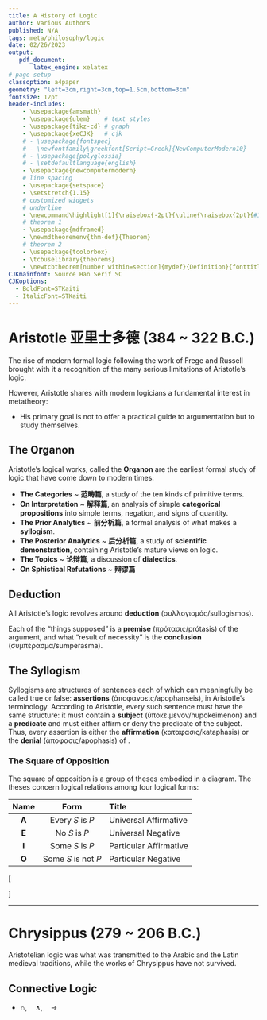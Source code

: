 ```yaml
---
title: A History of Logic
author: Various Authors
published: N/A
tags: meta/philosophy/logic
date: 02/26/2023
output:
   pdf_document:
       latex_engine: xelatex
# page setup
classoption: a4paper
geometry: "left=3cm,right=3cm,top=1.5cm,bottom=3cm"
fontsize: 12pt
header-includes:
    - \usepackage{amsmath}
    - \usepackage{ulem}    # text styles
    - \usepackage{tikz-cd} # graph
    - \usepackage{xeCJK}   # cjk
    # - \usepackage{fontspec}
    # - \newfontfamily\greekfont[Script=Greek]{NewComputerModern10}
    # - \usepackage{polyglossia}
    # - \setdefaultlanguage{english}
    - \usepackage{newcomputermodern}
    # line spacing
    - \usepackage{setspace}
    - \setstretch{1.15}
    # customized widgets
    # underline
    - \newcommand\highlight[1]{\raisebox{-2pt}{\uline{\raisebox{2pt}{#1}}}}
    # theorem 1
    - \usepackage{mdframed}
    - \newmdtheoremenv{thm-def}{Theorem}
    # theorem 2
    - \usepackage{tcolorbox}
    - \tcbuselibrary{theorems}
    - \newtcbtheorem[number within=section]{mydef}{Definition}{fonttitle=\bfseries}{th}
CJKmainfont: Source Han Serif SC
CJKoptions:
  - BoldFont=STKaiti
  - ItalicFont=STKaiti
---
```


\tableofcontents

# Aristotle 亚里士多德 (384 ~ 322 B.C.)

The rise of modern formal logic following the work of Frege and Russell brought with it a recognition of the many serious limitations of Aristotle’s logic.

However, Aristotle shares with modern logicians a fundamental interest in metatheory:

- His primary goal is not to offer a practical guide to argumentation but to study \highlight{the properties of inferential systems} themselves.

## The Organon

Aristotle's logical works, called the **Organon** are the earliest formal study of logic that have come down to modern times:

- **The Categories** ~ **范畴篇**, a study of the ten kinds of primitive terms.
- **On Interpretation** ~ **解释篇**, an analysis of simple **categorical propositions** into simple terms, negation, and signs of quantity.
- **The Prior Analytics** ~ **前分析篇**, a formal analysis of what makes a **syllogism**.
- **The Posterior Analytics** ~ **后分析篇**, a study of **scientific demonstration**, containing Aristotle's mature views on logic.
- **The Topics** ~ **论辩篇**, a discussion of **dialectics**.
- **On Sphistical Refutations** ~ **辩谬篇**

## Deduction

All Aristotle's logic revolves around **deduction** (συλλογισμός/sullogismos).

\begin{mydef*}{Deduction}
    A deduction is \textbf{speech} (λόγος/logos) in which, certain things having been supposed, something different from those supposed results of necessity because of their being so. (\textit{Prior Analytics} I.2, 24b19-20)
\end{mydef*}

Each of the "things supposed" is a **premise** (πρότασις/prótasis) of the argument, and what "result of necessity" is the **conclusion** (συμπέρασμα/sumperasma).


## The Syllogism

Syllogisms are structures of sentences each of which can meaningfully be called true or false: **assertions** (ἀποφανσεις/apophanseis), in Aristotle’s terminology. According to Aristotle, every such sentence must have the same structure: it must contain a **subject** (ὑποκειμενον/hupokeimenon) and a **predicate** and must either affirm or deny the predicate of the subject. Thus, every assertion is either the **affirmation** (καταφασις/kataphasis) or the **denial** (ἀποφασις/apophasis) of \highlight{a single predicate of a single subject}.

### The Square of Opposition

The square of opposition is a group of theses embodied in a diagram.
The theses concern logical relations among four logical forms:

|Name|Form|Title|
|:--:|:--:|:----|
|**A**|Every $S$ is $P$|Universal Affirmative|
|**E**|No $S$ is $P$|Universal Negative|
|**I**|Some $S$ is $P$|Particular Affirmative|
|**O**|Some $S$ is not $P$|Particular Negative|

\[\begin{tikzcd}
	{\text{Every S is P}} & {\textbf{A}} &&&& {\textbf{E}} & {\text{No S is P}} \\
	\\
	&&& {\text{contradictories}} \\
	\\
	{\text{Some S is P}} & {\textbf{I}} &&&& {\textbf{O}} & {\text{Some S is not P}}
	\arrow[no head, from=1-2, to=3-4]
	\arrow[no head, from=3-4, to=1-6]
	\arrow["{\text{subalterns}}"{description}, from=1-2, to=5-2]
	\arrow["{\text{subalterns}}"{description}, from=1-6, to=5-6]
	\arrow["{\text{subcontraries}}"{description}, no head, from=5-2, to=5-6]
	\arrow[no head, from=5-2, to=3-4]
	\arrow[no head, from=5-6, to=3-4]
	\arrow["{\text{contraries}}"{description}, no head, from=1-2, to=1-6]
\end{tikzcd}\]

---

# Chrysippus (279 ~ 206 B.C.)

Aristotelian logic was what was transmitted to the Arabic and the Latin medieval traditions, while the works of Chrysippus have not survived.

## Connective Logic

* $\cap, \quad \wedge, \quad \rightarrow$



